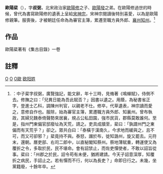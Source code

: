'''歐陽棐'''（{{bd|?||?||}}），字'''叔弼'''，北宋政治家[[歐陽修|歐陽修]]之子、[[歐陽發|歐陽發]]之弟。在歐陽修過世的時候，曾代為書寫歐陽修的遺表上呈給[[宋神宗|宋神宗]]，宋神宗閱讀後特別喜愛，以為是歐陽修親筆。服喪後，才被朝廷任命為為審官主簿，累遷至職方員外郎、[[襄州|襄州]][[知州|知州]]。<ref>{{cite book |author=[[脫脫|脫脫]]|others=|title=《[[宋史|宋史]]卷三百十九，列傳第七十八，歐陽修傳》|publisher=|location=|year=[[元朝|元朝]]|isbn=|language=中文}}：中子棐字叔弼，廣覽強記，能文辭，年十三時，見脩著《鳴蟬賦》，侍側不去。修撫之曰：「兒異日能為吾此賦否？」因書以遺之。用蔭，為秘書省正字，登進士乙科，調陳州判官，以親老不仕。修卒，代草遺表，神宗讀而愛之，意修自作也。服除，始為審官主簿，累遷職方員外郎、知襄州。曾布執政，其婦兄魏泰倚聲勢來居襄，規占公私田園，強市民貨，郡縣莫敢誰何。至是，指州門東偏官邸廢址為天荒，請之。吏具成牘至，棐曰：「孰謂州門之東偏而有天荒乎？」卻之。眾共白曰：「泰橫于漢南久，今求地而緩與之，且不可，而又可卻邪？」棐竟持不與。泰怒，譖於布，徙知潞州，旋又罷去。元符末，還朝。曆吏部、右司二郎中，以直秘閣知蔡州。蔡地薄賦重，轉運使又為覆折之令，多取於民，民不堪命。會有詔禁止，而佐吏憚使者，不敢以詔旨從事。棐曰：「州郡之於民，詔令苟有未便，猶將建請。今天子詔意深厚，知覆折之病民，手詔止之。若有憚而不行，何以為長吏？」命即日行之。未幾，坐黨籍廢，十餘年卒。</ref>

== 作品 ==
歐陽棐著有《集古目錄》一卷

== 註釋 ==
{{reflist}}

[[Category:宋朝政治人物|O]]
[[Category:治平四年丁未科進士|O]]
[[Category:永豐人|O歐]]
[[Category:欧阳姓|欧阳姓]]